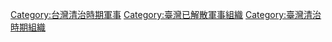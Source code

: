 [[Category:台灣清治時期軍事|Category:台灣清治時期軍事]]
[[Category:臺灣已解散軍事組織|Category:臺灣已解散軍事組織]]
[[Category:臺灣清治時期組織|Category:臺灣清治時期組織]]